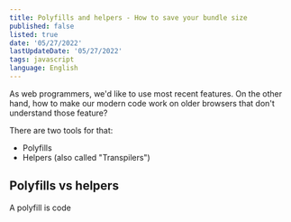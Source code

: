 ```yaml
---
title: Polyfills and helpers - How to save your bundle size
published: false
listed: true
date: '05/27/2022'
lastUpdateDate: '05/27/2022'
tags: javascript
language: English
---
```


As web programmers, we'd like to use most recent features. On the other hand, how to make our modern code work on older browsers that don't understand those feature?

There are two tools for that:

+ Polyfills
+ Helpers (also called "Transpilers")

## Polyfills vs helpers

A polyfill is code 


